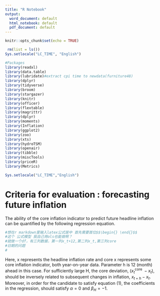 ```yaml
---
title: "R Notebook"
output:
  word_document: default
  html_notebook: default
  pdf_document: default
---
```


```r
knitr::opts_chunk$set(echo = TRUE)
```

```r
 rm(list = ls())
Sys.setlocale("LC_TIME", "English")
```

```r
#Packages
library(readxl)
library(data.table)
library(lubridate)#extract cpi time to newdata(furniture48)
library(dplyr) 
library(tidyverse) 
library(broom)
library(stargazer)
library(knitr)
library(officer)
library(flextable)
library(magrittr)
library(dplyr)
library(moments)
library(Inflation)
library(ggplot2)
library(zoo)
library(xts)
library(hydroTSM)
library(openair)
library(tibble)
library(miscTools)
library(priceR)
library(Metrics)

```

```r
Sys.setlocale("LC_TIME","English")
```

# Criteria for evaluation : forecasting future inflation

The ability of the core inflation indicator to predict future headline inflation can be quantified by the following regression equation.

```r
#想在r markdown里输入latex公式居中 首先需要首位$$\begin{} \end{}$$
#这个 公式模型 我自己用ols也能做啊？
#就做一个df，有三列数据，第一列x_t+12,第二列x_t,第三列core
#日期的问题
#
```


Here, x represents the headline inflation rate and core x represents some core inflation indicator, both year-on-year data. Parameter h is 12 (month) ahead in this case. For sufficiently large H, the core deviation, $\left(x_{t}^{\text {core }}-x_{t}\right)$, should be inversely related to subsequent changes in inflation, $x_{t+h}-x_{t}$. Moreover, in order for the candidate to satisfy equation (1), the coefficients in the regression, should satisfy $\alpha=0$ and $\beta_H = -1$.


\begin{equation}
x_{t+h}-x_{t}=\alpha+\beta\left(x_{t}^{\text {core }}-x_{t}\right)+\varepsilon_{t}
\end{equation}